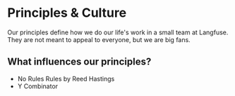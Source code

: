 # Principles & Culture

Our principles define how we do our life's work in a small team at Langfuse.
They are not meant to appeal to everyone, but we are big fans.


<Principles />

## What influences our principles?

- No Rules Rules by Reed Hastings
- Y Combinator
